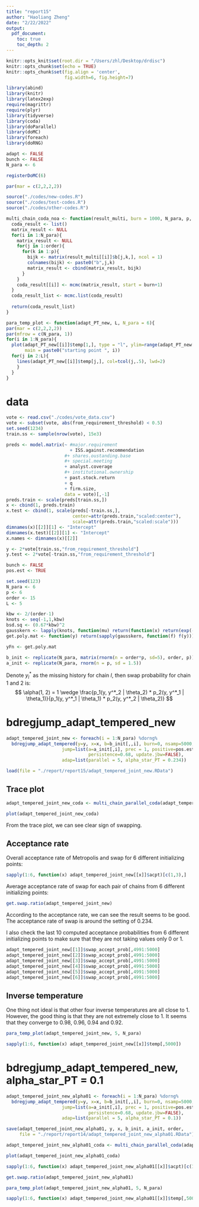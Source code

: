 ```yaml
---
title: "report15"
author: "Haoliang Zheng"
date: "2/22/2022"
output:
  pdf_document:
    toc: true
    toc_depth: 2
---
```


```r
knitr::opts_knit$set(root.dir = "/Users/zhl/Desktop/drdisc")
knitr::opts_chunk$set(echo = TRUE)
knitr::opts_chunk$set(fig.align = 'center', 
                      fig.width=6, fig.height=7)

library(abind)
library(knitr)
library(latex2exp)
require(magrittr)
require(plyr)
library(tidyverse)
library(coda)
library(doParallel)
library(doMC) 
library(foreach)
library(doRNG)

adapt <- FALSE
bunch <- FALSE
N_para <- 6

registerDoMC(6)

par(mar = c(2,2,2,2))
```


```r
source("./codes/new-codes.R")
source("./codes/test-codes.R")
source("./codes/other-codes.R")

multi_chain_coda_noa <- function(result_multi, burn = 1000, N_para, p, order){
  coda_result <- list()
  matrix_result <- NULL
  for(i in 1:N_para){
    matrix_result <- NULL
    for(j in 1:order){
      for(k in 1:p){
        bijk <- matrix(result_multi[[i]]$b[j,k,], ncol = 1)
        colnames(bijk) <- paste0("b",j,k)
        matrix_result <- cbind(matrix_result, bijk)
      }
    }
    coda_result[[i]] <- mcmc(matrix_result, start = burn+1)
  }
  coda_result_list <- mcmc.list(coda_result)
  
  return(coda_result_list)
}

para_temp_plot <- function(adapt_PT_new, L, N_para = 6){
par(mar = c(2,2,2,2))
par(mfrow = c(N_para, 1))
for(i in 1:N_para){
  plot(adapt_PT_new[[i]]$temp[1,], type = "l", ylim=range(adapt_PT_new[[i]]$temp),
       main = paste0("starting point ", i))
  for(j in 2:L){
    lines(adapt_PT_new[[i]]$temp[j,], col=tcol(j,.5), lwd=2)
    }
  }
}
```

# data

```r
vote <- read.csv("./codes/vote_data.csv")
vote <- subset(vote, abs(from_requirement_threshold) < 0.5)
set.seed(1234)
train.ss <- sample(nrow(vote), 15e3)

preds <- model.matrix(~ #major.requirement 
                        + ISS.against.recommendation 
                      #+ shares.oustanding.base 
                      #+ special.meeting 
                      + analyst.coverage 
                      #+ institutional.ownership 
                      + past.stock.return 
                      + q 
                      + firm.size, 
                      data = vote)[,-1]
preds.train <- scale(preds[train.ss,])
x <- cbind(1, preds.train)
x.test <- cbind(1, scale(preds[-train.ss,],
                         center=attr(preds.train,"scaled:center"),
                         scale=attr(preds.train,"scaled:scale")))
dimnames(x)[[2]][1] <- "Intercept"
dimnames(x.test)[[2]][1] <- "Intercept"
x.names <- dimnames(x)[[2]]

y <- 2*vote[train.ss,"from_requirement_threshold"]
y.test <- 2*vote[-train.ss,"from_requirement_threshold"]

bunch <- FALSE
pos.est <- TRUE
```

```r
set.seed(123)
N_para <- 6
p <- 6
order <- 15
L <- 5

kbw <- 2/(order-1)
knots <- seq(-1,1,kbw)
bsd.sq <- (0.67*kbw)^2
gausskern <- lapply(knots, function(mu) return(function(x) return(exp(-0.5*(x-mu)^2/bsd.sq))))
get.poly.mat <- function(y) return(sapply(gausskern, function(f) f(y)))

yFn <- get.poly.mat

b_init <- replicate(N_para, matrix(rnorm(n = order*p, sd=5), order, p))
a_init <- replicate(N_para, rnorm(n = p, sd = 1.5))
```


Denote $y^*_l$ as the missing history for chain $l$, then swap probability
for chain 1 and 2 is:
$$
\alpha(1, 2) = 1 \wedge \frac{p_1(y, y^*_2 | \theta_2) * p_2(y, y^*_1 | \theta_1)}{p_1(y, y^*_1 | \theta_1) * p_2(y, y^*_2 | \theta_2)}
$$


# bdregjump_adapt_tempered_new

```r
adapt_tempered_joint_new <- foreach(i = 1:N_para) %dorng%
  bdregjump_adapt_tempered(y=y, x=x, b=b_init[,,i], burn=0, nsamp=5000, thin=1, order = 15,
                     jump=list(a=a_init[,i], prec = 1, positive=pos.est,
                               persistence=0.68, update.jbw=FALSE),
                     adap=list(parallel = 5, alpha_star_PT = 0.234))
```

```r
load(file = "./report/report15/adapt_tempered_joint_new.RData")
```

## Trace plot

```r
adapt_tempered_joint_new_coda <- multi_chain_parallel_coda(adapt_tempered_joint_new, burn=0, N_para, p, order)

plot(adapt_tempered_joint_new_coda)
```

From the trace plot, we can see clear sign of swapping.

## Acceptance rate

Overall acceptance rate of Metropolis and swap for 6 different initializing points:

```r
sapply(1:6, function(x) adapt_tempered_joint_new[[x]]$acpt)[c(1,3),]
```

Average acceptance rate of swap for each pair of chains from 6 different initializing points:

```r
get.swap.ratio(adapt_tempered_joint_new)
```

According to the acceptance rate, we can see the result seems to be good.
The acceptance rate of swap is around the setting of 0.234.

I also check the last 10 computed acceptance probabilities from 6 different initializing points
to make sure that they are not taking values only 0 or 1.


```r
adapt_tempered_joint_new[[1]]$swap_accept_prob[,4991:5000]
adapt_tempered_joint_new[[2]]$swap_accept_prob[,4991:5000]
adapt_tempered_joint_new[[3]]$swap_accept_prob[,4991:5000]
adapt_tempered_joint_new[[4]]$swap_accept_prob[,4991:5000]
adapt_tempered_joint_new[[5]]$swap_accept_prob[,4991:5000]
adapt_tempered_joint_new[[6]]$swap_accept_prob[,4991:5000]
```

## Inverse temperature

One thing not ideal is that other four inverse temperatures are all close to 1.
However, the good thing is that they are not extremely close to 1. It seems
that they converge to 0.98, 0.96, 0.94 and 0.92.

```r
para_temp_plot(adapt_tempered_joint_new, 5, N_para)
```

```r
sapply(1:6, function(x) adapt_tempered_joint_new[[x]]$temp[,5000])
```


# bdregjump_adapt_tempered_new, alpha_star_PT = 0.1

```r
adapt_tempered_joint_new_alpha01 <- foreach(i = 1:N_para) %dorng%
  bdregjump_adapt_tempered(y=y, x=x, b=b_init[,,i], burn=0, nsamp=5000, thin=1, order = 15,
                     jump=list(a=a_init[,i], prec = 1, positive=pos.est,
                               persistence=0.68, update.jbw=FALSE),
                     adap=list(parallel = 5, alpha_star_PT = 0.1))
```

```r
save(adapt_tempered_joint_new_alpha01, y, x, b_init, a_init, order,
     file = "./report/report14/adapt_tempered_joint_new_alpha01.RData")
```

```r
adapt_tempered_joint_new_alpha01_coda <- multi_chain_parallel_coda(adapt_tempered_joint_new_alpha01, burn=0, N_para, p, order)

plot(adapt_tempered_joint_new_alpha01_coda)
```

```r
sapply(1:6, function(x) adapt_tempered_joint_new_alpha01[[x]]$acpt)[c(1,3),]
```

```r
get.swap.ratio(adapt_tempered_joint_new_alpha01)
```

```r
para_temp_plot(adapt_tempered_joint_new_alpha01, 5, N_para)
```

```r
sapply(1:6, function(x) adapt_tempered_joint_new_alpha01[[x]]$temp[,5000])
```
